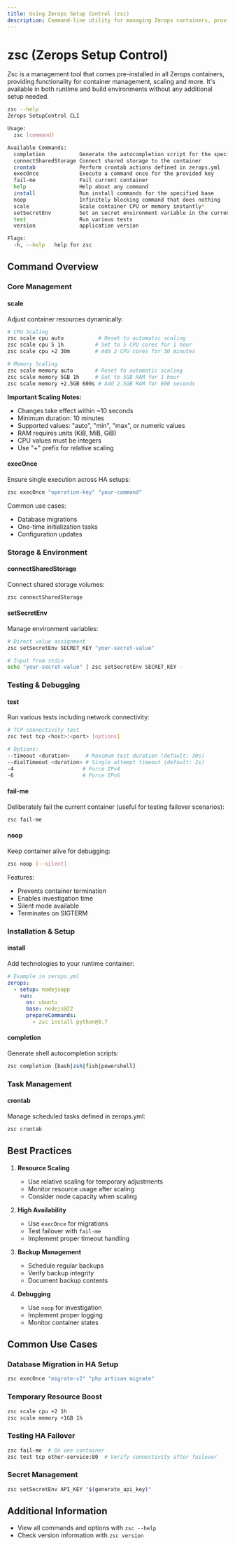```yaml
---
title: Using Zerops Setup Control (zsc)
description: Command-line utility for managing Zerops containers, providing functionality for scaling, backups, environment management, and runtime operations
---
```


# zsc (Zerops Setup Control)

Zsc is a management tool that comes pre-installed in all Zerops containers, providing functionality for container management, scaling and more. It's available in both runtime and build environments without any additional setup needed.

```sh
zsc --help
Zerops SetupControl CLI

Usage:
  zsc [command]

Available Commands:
  completion           Generate the autocompletion script for the specified shell
  connectSharedStorage Connect shared storage to the container
  crontab              Perform crontab actions defined in zerops.yml
  execOnce             Execute a command once for the provided key
  fail-me              Fail current container
  help                 Help about any command
  install              Run install commands for the specified base
  noop                 Infinitely blocking command that does nothing
  scale                Scale container CPU or memory instantly*
  setSecretEnv         Set an secret environment variable in the current stack context
  test                 Run various tests
  version              application version

Flags:
  -h, --help   help for zsc
```

## Command Overview

### Core Management

#### scale
Adjust container resources dynamically:

```bash
# CPU Scaling
zsc scale cpu auto           # Reset to automatic scaling
zsc scale cpu 5 1h          # Set to 5 CPU cores for 1 hour
zsc scale cpu +2 30m        # Add 2 CPU cores for 30 minutes

# Memory Scaling
zsc scale memory auto       # Reset to automatic scaling
zsc scale memory 5GB 1h     # Set to 5GB RAM for 1 hour
zsc scale memory +2.5GB 600s # Add 2.5GB RAM for 600 seconds
```

**Important Scaling Notes:**
- Changes take effect within ~10 seconds
- Minimum duration: 10 minutes
- Supported values: "auto", "min", "max", or numeric values
- RAM requires units (KiB, MiB, GiB)
- CPU values must be integers
- Use "+" prefix for relative scaling

#### execOnce
Ensure single execution across HA setups:

```bash
zsc execOnce "operation-key" "your-command"
```

Common use cases:
- Database migrations
- One-time initialization tasks
- Configuration updates

### Storage & Environment

#### connectSharedStorage
Connect shared storage volumes:

```bash
zsc connectSharedStorage
```

#### setSecretEnv
Manage environment variables:

```bash
# Direct value assignment
zsc setSecretEnv SECRET_KEY "your-secret-value"

# Input from stdin
echo "your-secret-value" | zsc setSecretEnv SECRET_KEY -
```

### Testing & Debugging

#### test
Run various tests including network connectivity:

```bash
# TCP connectivity test
zsc test tcp <host>:<port> [options]

# Options:
--timeout <duration>     # Maximum test duration (default: 30s)
--dialTimeout <duration> # Single attempt timeout (default: 2s)
-4                      # Force IPv4
-6                      # Force IPv6
```

#### fail-me
Deliberately fail the current container (useful for testing failover scenarios):

```bash
zsc fail-me
```

#### noop
Keep container alive for debugging:

```bash
zsc noop [--silent]
```

Features:
- Prevents container termination
- Enables investigation time
- Silent mode available
- Terminates on SIGTERM

### Installation & Setup

#### install
Add technologies to your runtime container:

```yaml
# Example in zerops.yml
zerops:
  - setup: nodejsapp
    run:      
      os: ubuntu
      base: nodejs@22
      prepareCommands:
        - zsc install python@3.7
```

#### completion
Generate shell autocompletion scripts:

```bash
zsc completion [bash|zsh|fish|powershell]
```

### Task Management

#### crontab
Manage scheduled tasks defined in zerops.yml:

```bash
zsc crontab
```

## Best Practices

1. **Resource Scaling**
   - Use relative scaling for temporary adjustments
   - Monitor resource usage after scaling
   - Consider node capacity when scaling

2. **High Availability**
   - Use `execOnce` for migrations
   - Test failover with `fail-me`
   - Implement proper timeout handling

3. **Backup Management**
   - Schedule regular backups
   - Verify backup integrity
   - Document backup contents

4. **Debugging**
   - Use `noop` for investigation
   - Implement proper logging
   - Monitor container states

## Common Use Cases

### Database Migration in HA Setup
```bash
zsc execOnce "migrate-v2" "php artisan migrate"
```

### Temporary Resource Boost
```bash
zsc scale cpu +2 1h
zsc scale memory +1GB 1h
```

### Testing HA Failover
```bash
zsc fail-me  # On one container
zsc test tcp other-service:80  # Verify connectivity after failover
```

### Secret Management
```bash
zsc setSecretEnv API_KEY "$(generate_api_key)"
```

## Additional Information

- View all commands and options with `zsc --help`
- Check version information with `zsc version`
